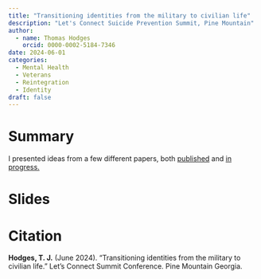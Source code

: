 ```yaml
---
title: "Transitioning identities from the military to civilian life"
description: "Let's Connect Suicide Prevention Summit, Pine Mountain"
author:
  - name: Thomas Hodges
    orcid: 0000-0002-5184-7346
date: 2024-06-01
categories: 
  - Mental Health
  - Veterans
  - Reintegration
  - Identity
draft: false
---
```


# Summary

I presented ideas from a few different papers, both [published](../../../research/articles/2025-moral-injury-identity/index.qmd) and [in progress.](../../../research/working-papers/identity-reintegration/index.qmd)

# Slides

# Citation

**Hodges, T. J.** (June 2024). “Transitioning identities from the military to civilian life.” Let’s Connect Summit Conference. Pine Mountain Georgia.
